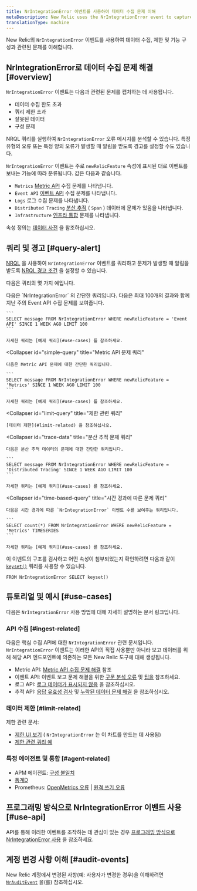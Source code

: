 ```yaml
---
title: NrIntegrationError 이벤트를 사용하여 데이터 수집 문제 이해
metaDescription: New Relic uses the NrIntegrationError event to capture problems with data ingest and limits.
translationType: machine
---
```


New Relic의 `NrIntegrationError` 이벤트를 사용하여 데이터 수집, 제한 및 기능 구성과 관련된 문제를 이해합니다.

## NrIntegrationError로 데이터 수집 문제 해결 [#overview]

`NrIntegrationError` 이벤트는 다음과 관련된 문제를 캡처하는 데 사용됩니다.

* 데이터 수집 한도 초과
* 쿼리 제한 초과
* 잘못된 데이터
* 구성 문제

NRQL 쿼리를 실행하여 `NrIntegrationError` 오류 메시지를 분석할 수 있습니다. 특정 유형의 오류 또는 특정 양의 오류가 발생할 때 알림을 받도록 경고를 설정할 수도 있습니다.

`NrIntegrationError` 이벤트는 주로 `newRelicFeature` 속성에 표시된 대로 이벤트를 보내는 기능에 따라 분류됩니다. 값은 다음과 같습니다.

* `Metrics` [Metric API](/docs/telemetry-data-platform/ingest-apis/metric-api/introduction-metric-api) 수집 문제를 나타냅니다.
* `Event API` [이벤트 API](/docs/telemetry-data-platform/ingest-apis/introduction-event-api) 수집 문제를 나타냅니다.
* `Logs` 로그 수집 문제를 나타냅니다.
* `Distributed Tracing` [분산 추적](/docs/distributed-tracing/concepts/introduction-distributed-tracing) ( `Span` ) 데이터에 문제가 있음을 나타냅니다.
* `Infrastructure` [인프라 통합](/docs/infrastructure/infrastructure-integrations/get-started/introduction-infrastructure-integrations/) 문제를 나타냅니다.

속성 정의는 [데이터 사전](/attribute-dictionary/?event=NrIntegrationError) 을 참조하십시오.

## 쿼리 및 경고 [#query-alert]

[NRQL](/docs/query-your-data/nrql-new-relic-query-language/get-started/introduction-nrql-new-relics-query-language) 을 사용하여 `NrIntegrationError` 이벤트를 쿼리하고 문제가 발생할 때 알림을 받도록 [NRQL 경고 조건](/docs/alerts-applied-intelligence/new-relic-alerts/alert-conditions/nrql-alert-conditions) 을 설정할 수 있습니다.

다음은 쿼리의 몇 가지 예입니다.

<CollapserGroup>
  <Collapser
    id="simple-query"
    title="이벤트 API 문제 쿼리"
  >
    다음은 `NrIntegrationError` 의 간단한 쿼리입니다. 다음은 최대 100개의 결과와 함께 지난 주의 Event API 수집 문제를 보여줍니다.

    ```
    SELECT message FROM NrIntegrationError WHERE newRelicFeature = 'Event API' SINCE 1 WEEK AGO LIMIT 100
    ```

    자세한 쿼리는 [예제 쿼리](#use-cases) 를 참조하세요.
  </Collapser>

  <Collapser
    id="simple-query"
    title="Metric API 문제 쿼리"
  >
    다음은 Metric API 문제에 대한 간단한 쿼리입니다.

    ```
    SELECT message FROM NrIntegrationError WHERE newRelicFeature = 'Metrics' SINCE 1 WEEK AGO LIMIT 100
    ```

    자세한 쿼리는 [예제 쿼리](#use-cases) 를 참조하세요.
  </Collapser>

  <Collapser
    id="limit-query"
    title="제한 관련 쿼리"
  >
    [데이터 제한](#limit-related) 을 참조하십시오.
  </Collapser>

  <Collapser
    id="trace-data"
    title="분산 추적 문제 쿼리"
  >
    다음은 분산 추적 데이터의 문제에 대한 간단한 쿼리입니다.

    ```
    SELECT message FROM NrIntegrationError WHERE newRelicFeature = 'Distributed Tracing' SINCE 1 WEEK AGO LIMIT 100
    ```

    자세한 쿼리는 [예제 쿼리](#use-cases) 를 참조하세요.
  </Collapser>

  <Collapser
    id="time-based-query"
    title="시간 경과에 따른 문제 쿼리"
  >
    다음은 시간 경과에 따른 `NrIntegrationError` 이벤트 수를 보여주는 쿼리입니다.

    ```
    SELECT count(*) FROM NrIntegrationError WHERE newRelicFeature = 'Metrics' TIMESERIES
    ```

    자세한 쿼리는 [예제 쿼리](#use-cases) 를 참조하세요.
  </Collapser>
</CollapserGroup>

이 이벤트의 구조를 검사하고 어떤 속성이 첨부되었는지 확인하려면 다음과 같이 [`keyset()`](/docs/query-your-data/nrql-new-relic-query-language/get-started/nrql-syntax-clauses-functions/#keyset) 쿼리를 사용할 수 있습니다.

```
FROM NrIntegrationError SELECT keyset()
```

## 튜토리얼 및 예시 [#use-cases]

다음은 `NrIntegrationError` 사용 방법에 대해 자세히 설명하는 문서 링크입니다.

### API 수집 [#ingest-related]

다음은 핵심 수집 API에 대한 `NrIntegrationError` 관련 문서입니다. `NrIntegrationError` 이벤트는 이러한 API의 직접 사용뿐만 아니라 보고 데이터를 위해 해당 API 엔드포인트에 의존하는 모든 New Relic 도구에 대해 생성됩니다.

* Metric API: [Metric API 수집 문제 해결](/docs/telemetry-data-platform/ingest-apis/metric-api/troubleshoot-nrintegrationerror-events) 참조
* 이벤트 API: 이벤트 보고 문제 해결을 위한 [구문 분석 오류](/docs/telemetry-data-platform/ingest-apis/introduction-event-api/#errors-parsing) 및 [팁을](/docs/telemetry-data-platform/ingest-apis/introduction-event-api/#nrIntegration) 참조하세요.
* 로그 API: [로그 데이터가 표시되지 않음](/docs/logs/log-management/troubleshooting/no-log-data-appears-ui) 을 참조하십시오.
* 추적 API: [응답 유효성 검사](/docs/distributed-tracing/trace-api/trace-api-general-requirements-limits/#response-validation) 및 [누락된 데이터 문제 해결](/docs/apm/distributed-tracing/trace-api/troubleshooting-missing-trace-api-data) 을 참조하십시오.

### 데이터 제한 [#limit-related]

제한 관련 문서:

* [제한 UI 보기](/docs/telemetry-data-platform/manage-data/view-system-limits) ( `NrIntegrationError` 는 이 차트를 만드는 데 사용됨)
* [제한 관련 쿼리 예](/docs/telemetry-data-platform/manage-data/query-limits)

### 특정 에이전트 및 통합 [#agent-related]

* APM 에이전트: [구성 불일치](/docs/agents/manage-apm-agents/troubleshooting/agent-nrintegrationerrors-appear-insights)
* [통계D](/docs/integrations/host-integrations/host-integrations-list/statsd-monitoring-integration-version-2)
* Prometheus: [OpenMetrics 오류](/docs/integrations/prometheus-integrations/troubleshooting/rate-limit-errors-prometheus-integration) \| [원격 쓰기 오류](/docs/integrations/prometheus-integrations/install-configure-remote-write/remote-write-errors-error-messages)

## 프로그래밍 방식으로 NrIntegrationError 이벤트 사용 [#use-api]

API를 통해 이러한 이벤트를 조작하는 데 관심이 있는 경우 [프로그래밍 방식으로 NrIntegrationError 사용](/docs/telemetry-data-platform/ingest-apis/metric-api/troubleshoot-nrintegrationerror-events/#programmatically-retrieve-nrintegrationerror-events) 을 참조하세요.

## 계정 변경 사항 이해 [#audit-events]

New Relic 계정에서 변경된 사항(예: 사용자가 변경한 경우)을 이해하려면 [`NrAuditEvent`](/docs/telemetry-data-platform/understand-data/event-data/nrauditevent-event-data-query-examples) 을(를) 참조하십시오.